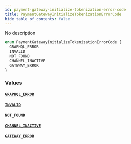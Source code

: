 ```yaml
---
id: payment-gateway-initialize-tokenization-error-code
title: PaymentGatewayInitializeTokenizationErrorCode
hide_table_of_contents: false
---
```


No description

```graphql
enum PaymentGatewayInitializeTokenizationErrorCode {
  GRAPHQL_ERROR
  INVALID
  NOT_FOUND
  CHANNEL_INACTIVE
  GATEWAY_ERROR
}
```

### Values

#### [`GRAPHQL_ERROR`](#)

#### [`INVALID`](#)

#### [`NOT_FOUND`](#)

#### [`CHANNEL_INACTIVE`](#)

#### [`GATEWAY_ERROR`](#)
